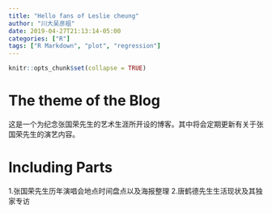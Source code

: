 ```yaml
---
title: "Hello fans of Leslie cheung"
author: "川大吴彦祖"
date: 2019-04-27T21:13:14-05:00
categories: ["R"]
tags: ["R Markdown", "plot", "regression"]
---
```


```r
knitr::opts_chunk$set(collapse = TRUE)
```

# The theme of the Blog

这是一个为纪念张国荣先生的艺术生涯所开设的博客。其中将会定期更新有关于张国荣先生的演艺内容。


# Including Parts

1.张国荣先生历年演唱会地点时间盘点以及海报整理
2.唐鹤德先生生活现状及其独家专访